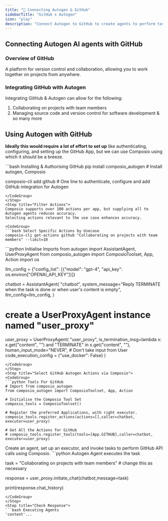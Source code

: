 ```yaml
---
title: "🚀 Connecting Autogen & GitHub"
sidebarTitle: "GitHub x Autogen"
icon: "play"
description: "Connect Autogen to GitHub to create agents to perform tasks using natural language"
---
```


## Connecting Autogen AI agents with GitHub

### Overview of GitHub

A platform for version control and collaboration, allowing you to work together on projects from anywhere.

### Integrating GitHub with Autogen

Integrating GitHub & Autogen can allow for the following:

1. Collaborating on projects with team members
2. Managing source code and version control for software development
& so many more

## Using Autogen with GitHub

<Steps>
<Step title="Setting Up the Environment">

**Ideally this would require a lot of effort to set up** like authenticating, configuring, and setting up the GitHub App, but we can use Composio using which it should be a breeze.

<CodeGroup>
```bash Installing & Authorising GitHub
pip install composio_autogen # Install autogen, Composio 

composio-cli add github # One line to authenticate, configure and add GitHub integration for Autogen
```
</CodeGroup>
</Step>
<Step title="Filter Actions">
Composio supports over 100 actions per app, but supplying all to Autogen agents reduces accuracy.
Selecting actions relevant to the use case enhances accuracy.

<CodeGroup>
```bash Select Specific Actions by Usecase
composio-cli get-actions github "Collaborating on projects with team members" --limit=10
```
</CodeGroup>

</Step>
<Step title="Import Base Packages">

<CodeGroup>
```python Initialise Imports
from autogen import AssistantAgent, UserProxyAgent
from composio_autogen import ComposioToolset, App, Action
import os

llm_config = {"config_list": [{"model": "gpt-4", "api_key": os.environ["OPENAI_API_KEY"]}]}

chatbot = AssistantAgent(
    "chatbot",
    system_message="Reply TERMINATE when the task is done or when user's content is empty",
    llm_config=llm_config,
)

# create a UserProxyAgent instance named "user_proxy"
user_proxy = UserProxyAgent(
    "user_proxy",
    is_termination_msg=lambda x: x.get("content", "") and "TERMINATE" in x.get("content", ""),
    human_input_mode="NEVER", # Don't take input from User
    code_execution_config = {"use_docker": False}
)
```
</CodeGroup>
</Step>
<Step title="Select GitHub Autogen Actions via Composio">
<CodeGroup>
```python Tools For GitHub
# Import from composio_autogen
from composio_autogen import ComposioToolset, App, Action

# Initialise the Composio Tool Set
composio_tools = ComposioToolset()

# Register the preferred Applications, with right executor. 
composio_tools.register_actions(actions=[],caller=chatbot, executor=user_proxy)

# Get All the Actions for GitHub
# composio_tools.register_tools(tools=[App.GITHUB],caller=chatbot, executor=user_proxy) 
```
</CodeGroup>
</Step>
<Step title="Execute the Agent">
Create an agent, set up an executor, and invoke tasks to perform GitHub API calls using Composio. 
<CodeGroup>
```python Autogen Agent executes the task

task = "Collaborating on projects with team members" # change this as necessary

response = user_proxy.initiate_chat(chatbot,message=task)

print(response.chat_history)
```
</CodeGroup>
</Step>
<Step title="Check Response">
```bash Executing Agents
'content'...
```
</Step>
</Steps>
